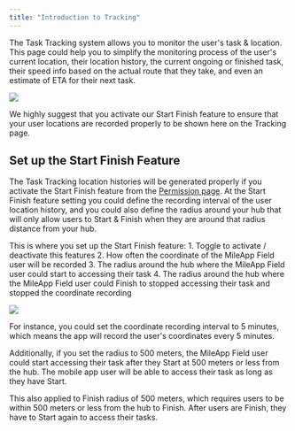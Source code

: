 ```yaml
---
title: "Introduction to Tracking"
---
```


The Task Tracking system allows you to monitor the user's task & location. This page could help you to simplify the monitoring process of the user's current location, their location history, the current ongoing or finished task, their speed info based on the actual route that they take, and even an estimate of ETA for their next task.

![](https://t3837933.p.clickup-attachments.com/t3837933/3df26056-9449-4e69-880c-a210bee07b6f/image.png)

We highly suggest that you activate our Start Finish feature to ensure that your user locations are recorded properly to be shown here on the Tracking page.

## Set up the Start Finish Feature

The Task Tracking location histories will be generated properly if you activate the Start Finish feature from the [Permission page](https://web.mile.app/setting/permission). At the Start Finish feature setting you could define the recording interval of the user location history, and you could also define the radius around your hub that will only allow users to Start & Finish when they are around that radius distance from your hub.

This is where you set up the Start Finish feature: 1. Toggle to activate / deactivate this features 2. How often the coordinate of the MileApp Field user will be recorded 3. The radius around the hub where the MileApp Field user could start to accessing their task 4. The radius around the hub where the MileApp Field user could Finish to stopped accessing their task and stopped the coordinate recording

![](https://t3837933.p.clickup-attachments.com/t3837933/a236bc32-37a3-4090-b2c4-8e648494cfad/image.png)

For instance, you could set the coordinate recording interval to 5 minutes, which means the app will record the user's coordinates every 5 minutes.

Additionally, if you set the radius to 500 meters, the MileApp Field user could start accessing their task after they Start at 500 meters or less from the hub. The mobile app user will be able to access their task as long as they have Start.

This also applied to Finish radius of 500 meters, which requires users to be within 500 meters or less from the hub to Finish. After users are Finish, they have to Start again to access their tasks.